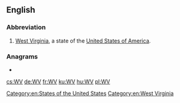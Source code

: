 {{also|w/v}}
==English==

===Abbreviation===
{{rfc-header|Abbreviation}}
{{head|en|abbreviation}}

# [[West Virginia]], a state of the [[United States of America]].

[[Category:en:States of the United States]]
[[Category:en:West Virginia]]

===Anagrams===
* {{l|en|VW}}

[[cs:WV]]
[[de:WV]]
[[fr:WV]]
[[ku:WV]]
[[hu:WV]]
[[pl:WV]]